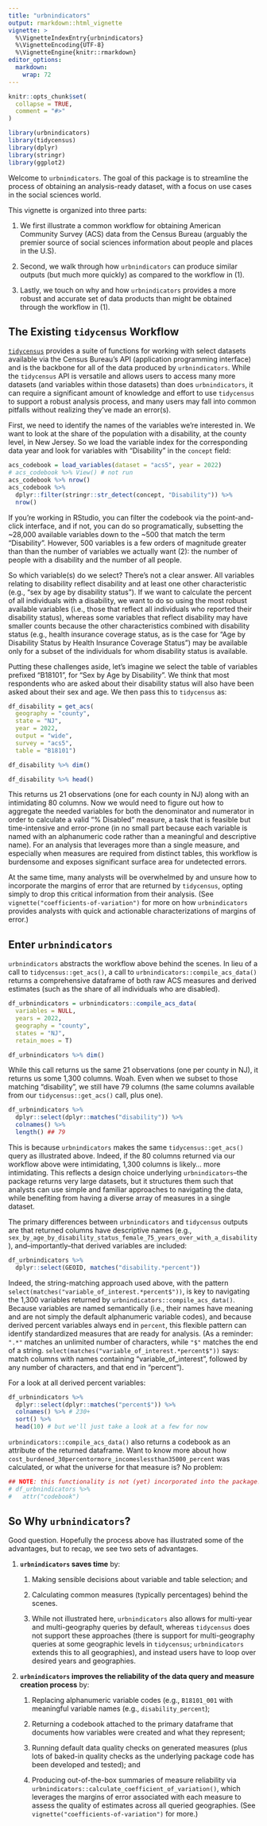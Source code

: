 ```yaml
---
title: "urbnindicators"
output: rmarkdown::html_vignette
vignette: >
  %\VignetteIndexEntry{urbnindicators}
  %\VignetteEncoding{UTF-8}
  %\VignetteEngine{knitr::rmarkdown}
editor_options: 
  markdown: 
    wrap: 72
---
```


```r
knitr::opts_chunk$set(
  collapse = TRUE,
  comment = "#>"
)
```

```r
library(urbnindicators)
library(tidycensus)
library(dplyr)
library(stringr)
library(ggplot2)
```

Welcome to `urbnindicators`. The goal of this package is to streamline
the process of obtaining an analysis-ready dataset, with a focus on use
cases in the social sciences world.

This vignette is organized into three parts:

1.  We first illustrate a common workflow for obtaining American
    Community Survey (ACS) data from the Census Bureau (arguably the
    premier source of social sciences information about people and
    places in the U.S).

2.  Second, we walk through how `urbnindicators` can produce similar
    outputs (but much more quickly) as compared to the workflow in (1).

3.  Lastly, we touch on why and how `urbnindicators` provides a more
    robust and accurate set of data products than might be obtained
    through the workflow in (1).

## The Existing `tidycensus` Workflow

[`tidycensus`](https://walker-data.com/tidycensus/index.html) provides a
suite of functions for working with select datasets available via the
Census Bureau's API (application programming interface) and is the
backbone for all of the data produced by `urbnindicators`. While the
`tidycensus` API is versatile and allows users to access many more
datasets (and variables within those datasets) than does
`urbnindicators`, it can require a significant amount of knowledge and
effort to use `tidycensus` to support a robust analysis process, and
many users may fall into common pitfalls without realizing they've made
an error(s).

First, we need to identify the names of the variables we're interested
in. We want to look at the share of the population with a disability, at
the county level, in New Jersey. So we load the variable index for the
corresponding data year and look for variables with "Disability" in the
`concept` field:

```r
acs_codebook = load_variables(dataset = "acs5", year = 2022)
# acs_codebook %>% View() # not run
acs_codebook %>% nrow()
acs_codebook %>%
  dplyr::filter(stringr::str_detect(concept, "Disability")) %>%
  nrow() 
```

If you're working in RStudio, you can filter the codebook via the
point-and-click interface, and if not, you can do so programatically,
subsetting the \~28,000 available variables down to the \~500 that match
the term "Disability". However, 500 variables is a few orders of
magnitude greater than than the number of variables we actually want
(2): the number of people with a disability and the number of all
people.

So which variable(s) do we select? There's not a clear answer. All
variables relating to disability reflect disability and at least one
other characteristic (e.g., "sex by age by disability status"). If we
want to calculate the percent of all individuals with a disability, we
want to do so using the most robust available variables (i.e., those
that reflect all individuals who reported their disability status),
whereas some variables that reflect disability may have smaller counts
because the other characteristics combined with disability status (e.g.,
health insurance coverage status, as is the case for "Age by Disability
Status by Health Insurance Coverage Status") may be available only for a
subset of the individuals for whom disability status is available.

Putting these challenges aside, let's imagine we select the table of
variables prefixed "B18101", for "Sex by Age by Disability". We think
that most respondents who are asked about their disability status will
also have been asked about their sex and age. We then pass this to
`tidycensus` as:

```r
df_disability = get_acs(
  geography = "county",
  state = "NJ", 
  year = 2022,
  output = "wide",
  survey = "acs5",
  table = "B18101")

df_disability %>% dim()

df_disability %>% head()
```

This returns us 21 observations (one for each county in NJ) along with
an intimidating 80 columns. Now we would need to figure out how to
aggregate the needed variables for both the denominator and numerator in
order to calculate a valid "% Disabled" measure, a task that is feasible
but time-intensive and error-prone (in no small part because each
variable is named with an alphanumeric code rather than a meaningful and
descriptive name). For an analysis that leverages more than a single
measure, and especially when measures are required from distinct tables,
this workflow is burdensome and exposes significant surface area for
undetected errors.

At the same time, many analysts will be overwhelmed by and unsure how to
incorporate the margins of error that are returned by `tidycensus`,
opting simply to drop this critical information from their analysis.
(See `vignette("coefficients-of-variation")` for more on how
`urbnindicators` provides analysts with quick and actionable
characterizations of margins of error.)

## Enter `urbnindicators`

`urbnindicators` abstracts the workflow above behind the scenes. In lieu
of a call to `tidycensus::get_acs()`, a call to
`urbnindicators::compile_acs_data()` returns a comprehensive dataframe
of both raw ACS measures and derived estimates (such as the share of all
individuals who are disabled).

```r
df_urbnindicators = urbnindicators::compile_acs_data(
  variables = NULL,
  years = 2022,
  geography = "county",
  states = "NJ",
  retain_moes = T)

df_urbnindicators %>% dim()
```

While this call returns us the same 21 observations (one per county in
NJ), it returns us some 1,300 columns. Woah. Even when we subset to
those matching "disability", we still have 79 columns (the same columns
available from our `tidycensus::get_acs()` call, plus one).

```r
df_urbnindicators %>%
  dplyr::select(dplyr::matches("disability")) %>% 
  colnames() %>% 
  length() ## 79
```

This is because `urbnindicators` makes the same `tidycensus::get_acs()`
query as illustrated above. Indeed, if the 80 columns returned via our
workflow above were intimidating, 1,300 columns is likely... more
intimidating. This reflects a design choice underlying
`urbnindicators`--the package returns very large datasets, but it
structures them such that analysts can use simple and familiar
approaches to navigating the data, while benefiting from having a
diverse array of measures in a single dataset.

The primary differences between `urbnindicators` and `tidycensus`
outputs are that returned columns have descriptive names (e.g.,
`sex_by_age_by_disability_status_female_75_years_over_with_a_disability`),
and--importantly--that derived variables are included:

```r
df_urbnindicators %>%
  dplyr::select(GEOID, matches("disability.*percent"))
```

Indeed, the string-matching approach used above, with the pattern
`select(matches("variable_of_interest.*percent$"))`, is key to
navigating the 1,300 variables returned by
`urbnindicators::compile_acs_data()`. Because variables are named
semantically (i.e., their names have meaning and are not simply the
default alphanumeric variable codes), and because derived percent
variables always end in `percent`, this flexible pattern can identify
standardized measures that are ready for analysis. (As a reminder:
`".*"` matches an unlimited number of characters, while `"$"` matches
the end of a string. `select(matches("variable_of_interest.*percent$"))`
says: match columns with names containing "variable_of_interest",
followed by any number of characters, and that end in "percent").

For a look at all derived percent variables:

```r
df_urbnindicators %>%
  dplyr::select(dplyr::matches("percent$")) %>%
  colnames() %>% # 230+
  sort() %>%
  head(10) # but we'll just take a look at a few for now
```

`urbnindicators::compile_acs_data()` also returns a codebook as an
attribute of the returned dataframe. Want to know more about how
`cost_burdened_30percentormore_incomeslessthan35000_percent` was
calculated, or what the universe for that measure is? No problem:

```r
## NOTE: this functionality is not (yet) incorporated into the package!
# df_urbnindicators %>%
#   attr("codebook")
```

## So Why `urbnindicators`?

Good question. Hopefully the process above has illustrated some of the
advantages, but to recap, we see two sets of advantages.

1.  **`urbnindicators` saves time** by:

    1.  Making sensible decisions about variable and table selection;
        and

    2.  Calculating common measures (typically percentages) behind the
        scenes.

    3.  While not illustrated here, `urbnindicators` also allows for
        multi-year and multi-geography queries by default, whereas
        `tidycensus` does not support these approaches (there is support
        for multi-geography queries at some geographic levels in
        `tidycensus`; `urbnindicators` extends this to all geographies),
        and instead users have to loop over desired years and
        geographies.

2.  **`urbnindicators` improves the reliability of the data query and
    measure creation process** by:

    1.  Replacing alphanumeric variable codes (e.g., `B18101_001` with
        meaningful variable names (e.g., `disability_percent`);

    2.  Returning a codebook attached to the primary dataframe that
        documents how variables were created and what they represent;

    3.  Running default data quality checks on generated measures (plus
        lots of baked-in quality checks as the underlying package code
        has been developed and tested); and

    4.  Producing out-of-the-box summaries of measure reliability via
        `urbnindicators::calculate_coefficient_of_variation()`, which
        leverages the margins of error associated with each measure to
        assess the quality of estimates across all queried geographies.
        (See `vignette("coefficients-of-variation")` for more.)
